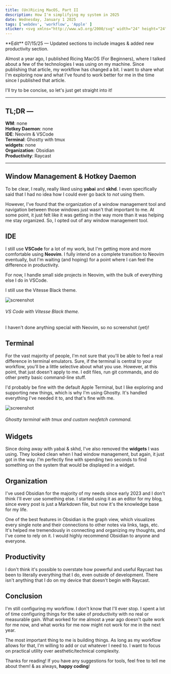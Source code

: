 ```yaml
---
title: (Un)Ricing MacOS, Part II
description: How I'm simplifying my system in 2025
date: Wednesday, January 1 2025
tags: ['webdev', 'workflow', 'Apple' ]
sticker: <svg xmlns="http://www.w3.org/2000/svg" width="24" height="24" viewBox="0 0 24 24" fill="none" stroke="currentColor" stroke-width="1" stroke-linecap="round" stroke-linejoin="round" class="lucide lucide-laptop-icon lucide-laptop"><path d="M18 5a2 2 0 0 1 2 2v8.526a2 2 0 0 0 .212.897l1.068 2.127a1 1 0 0 1-.9 1.45H3.62a1 1 0 0 1-.9-1.45l1.068-2.127A2 2 0 0 0 4 15.526V7a2 2 0 0 1 2-2z"/><path d="M20.054 15.987H3.946"/></svg>
---
```


<Callout variant='edit'>
	**Edit** 07/15/25 &mdash; Updated sections to include images & added new productivity section. 
</Callout>

Almost a year ago, I published <BlogLink href="https://www.knlrvr.dev/writing/ricing-macos-for-beginners">Ricing MacOS (For Beginners)</BlogLink>, where I talked about a few of the technologies I was using on my machine. Since publishing that article, my workflow has changed a bit. I want to share what I'm exploring now and what I've found to work better for me in the time since I published that article. 

I'll try to be concise, so let's just get straight into it!

---
## TL;DR &mdash; 

**WM**: none    
**Hotkey Daemon**: none    
**IDE**: Neovim & VSCode    
**Terminal**: Ghostty with tmux     
**widgets**: none    
**Organization**: Obsidian     
**Productivity**: Raycast

---

## Window Management & Hotkey Daemon

To be clear, I really, really liked using **yabai** and **skhd**. I even specifically said that I had no idea how I could ever go back to *not* using them. 

However, I've found that the organization of a window management tool and navigation between those windows just wasn't that important to me. At some point, it just felt like it was getting in the way more than it was helping me stay organized. So, I opted out of any window management tool. 

## IDE

I still use **VSCode** for a lot of my work, but I'm getting more and more comfortable using **Neovim**. I fully intend on a complete transition to Neovim eventually, but I'm waiting (and hoping) for a point where I can feel the difference in productivity. 

For now, I handle small side projects in Neovim, with the bulk of everything else I do in VSCode.

I still use the <BlogLink href='https://marketplace.visualstudio.com/items?itemName=antfu.theme-vitesse'>Vitesse Black</BlogLink> theme. 

![screenshot](/vsc.png)
###### VS Code with Vitesse Black theme.

<Callout variant='default'>
    I haven't done anything special with Neovim, so no screenshot (yet)!
</Callout>

## Terminal

For the vast majority of people, I'm not sure that you'll be able to feel a real difference in terminal emulators. Sure, if the terminal is central to your workflow, you'll be a little selective about what you use. However, at this point, that just doesn't apply to me. I edit files, run git commands, and do other pretty basic command-line stuff. 

I'd probably be fine with the default Apple Terminal, but I like exploring and supporting new things, which is why I'm using <BlogLink href="https://ghostty.org/">Ghostty</BlogLink>. It's handled everything I've needed it to, and that's fine with me. 

![screenshot](/terminal.png)
###### Ghostty terminal with tmux and custom neofetch command.

## Widgets

Since doing away with yabai & skhd, I've also removed the **widgets** I was using. They looked clean when I had window management, but again, it just got in the way. I'm perfectly fine with spending two seconds to find something on the system that would be displayed in a widget. 

## Organization

I've used <BlogLink href="https://obsidian.md/">Obsidian</BlogLink> for the majority of my needs since early 2023 and I don't think I'll ever use something else. I started using it as an editor for my blog, since every post is just a <InlineCode>Markdown</InlineCode> file, but now it's the knowledge base for my life. 

One of the best features in Obsidian is the graph view, which visualizes every single note and their connections to other notes via links, tags, etc. It's helped me tremendously in connecting and organizing my thoughts, and I've come to rely on it. I would highly recommend Obsidian to anyone and everyone. 

## Productivity

I don't think it's possible to overstate how powerful and useful <BlogLink href="https://www.raycast.com/">Raycast</BlogLink> has been to literally everything that I do, even outside of development. There isn't anything that I do on my device that doesn't begin with Raycast. 

## Conclusion

I'm still configuring my workflow. I don't know that I'll ever stop. I spent a lot of time configuring things for the sake of productivity with no real or measurable gain. What worked for me almost a year ago doesn't quite work for me now, and what works for me now might not work for me in the next year. 

The most important thing to me is building things. As long as my workflow allows for that, I'm willing to add or cut whatever I need to. I want to focus on practical utility over aesthetic/technical complexity. 

Thanks for reading! If you have any suggestions for tools, feel free to tell me about them! & as always, **happy coding**! 